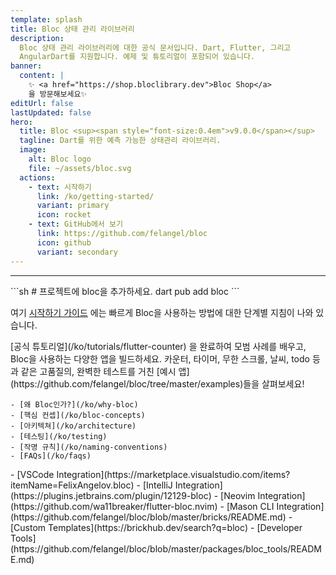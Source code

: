 ```yaml
---
template: splash
title: Bloc 상태 관리 라이브러리
description:
  Bloc 상태 관리 라이브러리에 대한 공식 문서입니다. Dart, Flutter, 그리고
  AngularDart를 지원합니다. 예제 및 튜토리얼이 포함되어 있습니다.
banner:
  content: |
    ✨ <a href="https://shop.bloclibrary.dev">Bloc Shop</a> 
    을 방문해보세요✨
editUrl: false
lastUpdated: false
hero:
  title: Bloc <sup><span style="font-size:0.4em">v9.0.0</span></sup>
  tagline: Dart를 위한 예측 가능한 상태관리 라이브러리.
  image:
    alt: Bloc logo
    file: ~/assets/bloc.svg
  actions:
    - text: 시작하기
      link: /ko/getting-started/
      variant: primary
      icon: rocket
    - text: GitHub에서 보기
      link: https://github.com/felangel/bloc
      icon: github
      variant: secondary
---
```



<SponsorsGrid sponsoredBy="의 💖으로 후원" becomeASponsor="후원자가 되세요" />

<hr />

<CardGrid>

<SplitCard title="시작하기" icon="rocket">
	```sh
	# 프로젝트에 bloc을 추가하세요.
	dart pub add bloc
	```

여기 [시작하기 가이드](/ko/getting-started) 에는 빠르게 Bloc을 사용하는 방법에
대한 단계별 지침이 나와 있습니다.

</SplitCard>

<Card title="가이드 둘러보기" icon="star">
	[공식 튜토리얼](/ko/tutorials/flutter-counter) 을 완료하여 모범 사례를 배우고,
	Bloc을 사용하는 다양한 앱을 빌드하세요.
</Card>

<Card title="Bloc으로 빌드하기" icon="laptop">
	카운터, 타이머, 무한 스크롤, 날씨, todo 등과 같은 고품질의, 완벽한 테스트를
	거친 [예시 앱](https://github.com/felangel/bloc/tree/master/examples)들을
	살펴보세요!
</Card>

<ListCard title="학습" icon="open-book">

    - [왜 Bloc인가?](/ko/why-bloc)
    - [핵심 컨셉](/ko/bloc-concepts)
    - [아키텍쳐](/ko/architecture)
    - [테스팅](/ko/testing)
    - [작명 규칙](/ko/naming-conventions)
    - [FAQs](/ko/faqs)

</ListCard>

  <ListCard title="통합 개발도구" icon="puzzle">
    - [VSCode Integration](https://marketplace.visualstudio.com/items?itemName=FelixAngelov.bloc)
    - [IntelliJ Integration](https://plugins.jetbrains.com/plugin/12129-bloc)
    - [Neovim Integration](https://github.com/wa11breaker/flutter-bloc.nvim)
    - [Mason CLI Integration](https://github.com/felangel/bloc/blob/master/bricks/README.md)
    - [Custom Templates](https://brickhub.dev/search?q=bloc)
    - [Developer Tools](https://github.com/felangel/bloc/blob/master/packages/bloc_tools/README.md)
  </ListCard>
</CardGrid>

<Discord joinDiscord="Discord에 가입하세요" />
